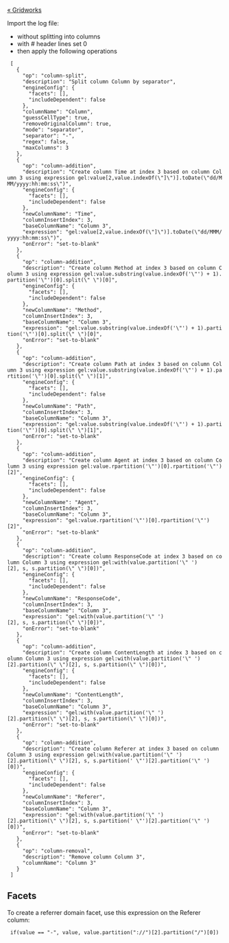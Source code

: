 [[Gridworks|&laquo; Gridworks]]

Import the log file:
* without splitting into columns
* with # header lines set 0
* then apply the following operations

  [
    {
      "op": "column-split",
      "description": "Split column Column by separator",
      "engineConfig": {
        "facets": [],
        "includeDependent": false
      },
      "columnName": "Column",
      "guessCellType": true,
      "removeOriginalColumn": true,
      "mode": "separator",
      "separator": "-",
      "regex": false,
      "maxColumns": 3
    },
    {
      "op": "column-addition",
      "description": "Create column Time at index 3 based on column Column 3 using expression gel:value[2,value.indexOf(\"]\")].toDate(\"dd/MMM/yyyy:hh:mm:ss\")",
      "engineConfig": {
        "facets": [],
        "includeDependent": false
      },
      "newColumnName": "Time",
      "columnInsertIndex": 3,
      "baseColumnName": "Column 3",
      "expression": "gel:value[2,value.indexOf(\"]\")].toDate(\"dd/MMM/yyyy:hh:mm:ss\")",
      "onError": "set-to-blank"
    },
    {
      "op": "column-addition",
      "description": "Create column Method at index 3 based on column Column 3 using expression gel:value.substring(value.indexOf('\"') + 1).partition('\"')[0].split(\" \")[0]",
      "engineConfig": {
        "facets": [],
        "includeDependent": false
      },
      "newColumnName": "Method",
      "columnInsertIndex": 3,
      "baseColumnName": "Column 3",
      "expression": "gel:value.substring(value.indexOf('\"') + 1).partition('\"')[0].split(\" \")[0]",
      "onError": "set-to-blank"
    },
    {
      "op": "column-addition",
      "description": "Create column Path at index 3 based on column Column 3 using expression gel:value.substring(value.indexOf('\"') + 1).partition('\"')[0].split(\" \")[1]",
      "engineConfig": {
        "facets": [],
        "includeDependent": false
      },
      "newColumnName": "Path",
      "columnInsertIndex": 3,
      "baseColumnName": "Column 3",
      "expression": "gel:value.substring(value.indexOf('\"') + 1).partition('\"')[0].split(\" \")[1]",
      "onError": "set-to-blank"
    },
    {
      "op": "column-addition",
      "description": "Create column Agent at index 3 based on column Column 3 using expression gel:value.rpartition('\"')[0].rpartition('\"')[2]",
      "engineConfig": {
        "facets": [],
        "includeDependent": false
      },
      "newColumnName": "Agent",
      "columnInsertIndex": 3,
      "baseColumnName": "Column 3",
      "expression": "gel:value.rpartition('\"')[0].rpartition('\"')[2]",
      "onError": "set-to-blank"
    },
    {
      "op": "column-addition",
      "description": "Create column ResponseCode at index 3 based on column Column 3 using expression gel:with(value.partition('\" ')[2], s, s.partition(\" \")[0])",
      "engineConfig": {
        "facets": [],
        "includeDependent": false
      },
      "newColumnName": "ResponseCode",
      "columnInsertIndex": 3,
      "baseColumnName": "Column 3",
      "expression": "gel:with(value.partition('\" ')[2], s, s.partition(\" \")[0])",
      "onError": "set-to-blank"
    },
    {
      "op": "column-addition",
      "description": "Create column ContentLength at index 3 based on column Column 3 using expression gel:with(value.partition('\" ')[2].partition(\" \")[2], s, s.partition(\" \")[0])",
      "engineConfig": {
        "facets": [],
        "includeDependent": false
      },
      "newColumnName": "ContentLength",
      "columnInsertIndex": 3,
      "baseColumnName": "Column 3",
      "expression": "gel:with(value.partition('\" ')[2].partition(\" \")[2], s, s.partition(\" \")[0])",
      "onError": "set-to-blank"
    },
    {
      "op": "column-addition",
      "description": "Create column Referer at index 3 based on column Column 3 using expression gel:with(value.partition('\" ')[2].partition(\" \")[2], s, s.partition(' \"')[2].partition('\" ')[0])",
      "engineConfig": {
        "facets": [],
        "includeDependent": false
      },
      "newColumnName": "Referer",
      "columnInsertIndex": 3,
      "baseColumnName": "Column 3",
      "expression": "gel:with(value.partition('\" ')[2].partition(\" \")[2], s, s.partition(' \"')[2].partition('\" ')[0])",
      "onError": "set-to-blank"
    },
    {
      "op": "column-removal",
      "description": "Remove column Column 3",
      "columnName": "Column 3"
    }
  ]


==Facets==

To create a referrer domain facet, use this expression on the Referer column:

  if(value == "-", value, value.partition("://")[2].partition("/")[0])